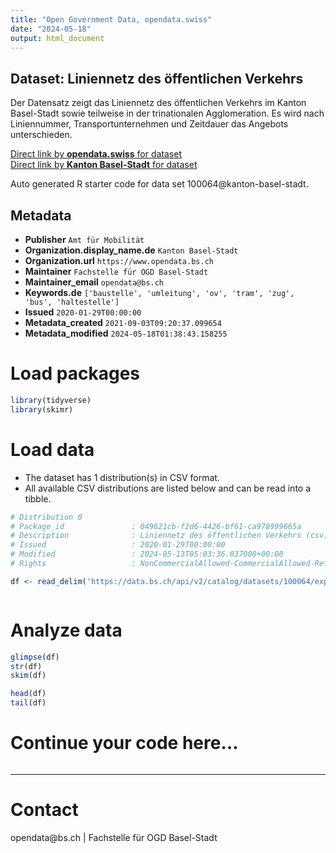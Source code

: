 ```yaml
---
title: "Open Government Data, opendata.swiss"
date: "2024-05-18"
output: html_document
---
```


## Dataset: Liniennetz des öffentlichen Verkehrs

Der Datensatz zeigt das Liniennetz des öffentlichen Verkehrs im Kanton Basel-Stadt sowie teilweise in der trinationalen Agglomeration. Es wird nach Liniennummer, Transportunternehmen und Zeitdauer das Angebots unterschieden. 

[Direct link by **opendata.swiss** for dataset](https://opendata.swiss/de/dataset/liniennetz-des-offentlichen-verkehrs)<br>
[Direct link by **Kanton Basel-Stadt** for dataset](https://data.bs.ch/explore/dataset/100064/)

Auto generated R starter code for data set 100064@kanton-basel-stadt.

## Metadata

- **Publisher** `Amt für Mobilität`
- **Organization.display_name.de** `Kanton Basel-Stadt`
- **Organization.url** `https://www.opendata.bs.ch`
- **Maintainer** `Fachstelle für OGD Basel-Stadt`
- **Maintainer_email** `opendata@bs.ch`
- **Keywords.de** `['baustelle', 'umleitung', 'ov', 'tram', 'zug', 'bus', 'haltestelle']`
- **Issued** `2020-01-29T00:00:00`
- **Metadata_created** `2021-09-03T09:20:37.099654`
- **Metadata_modified** `2024-05-18T01:38:43.158255`


# Load packages

```r

library(tidyverse)
library(skimr)

```

# Load data

-   The dataset has 1 distribution(s) in CSV format.
-   All available CSV distributions are listed below and can be read into a tibble.

```r

# Distribution 0
# Package_id               : 049621cb-f2d6-4426-bf61-ca978999665a
# Description              : Liniennetz des öffentlichen Verkehrs (csv)
# Issued                   : 2020-01-29T00:00:00
# Modified                 : 2024-05-13T05:03:36.037000+00:00
# Rights                   : NonCommercialAllowed-CommercialAllowed-ReferenceRequired

df <- read_delim('https://data.bs.ch/api/v2/catalog/datasets/100064/exports/csv')



```

# Analyze data

```r

glimpse(df)
str(df)
skim(df)

head(df)
tail(df)

```

# Continue your code here...

```r

```

------------------------------------------------------------------------

# Contact

opendata@bs.ch | Fachstelle für OGD Basel-Stadt
